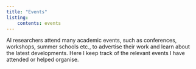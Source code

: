 ```yaml
---
title: "Events"
listing:
    contents: events
---
```


AI researchers attend many academic events, such as conferences, workshops, summer schools etc., to advertise their work and learn about the latest developments. Here I keep track of the relevant events I have attended or helped organise. 